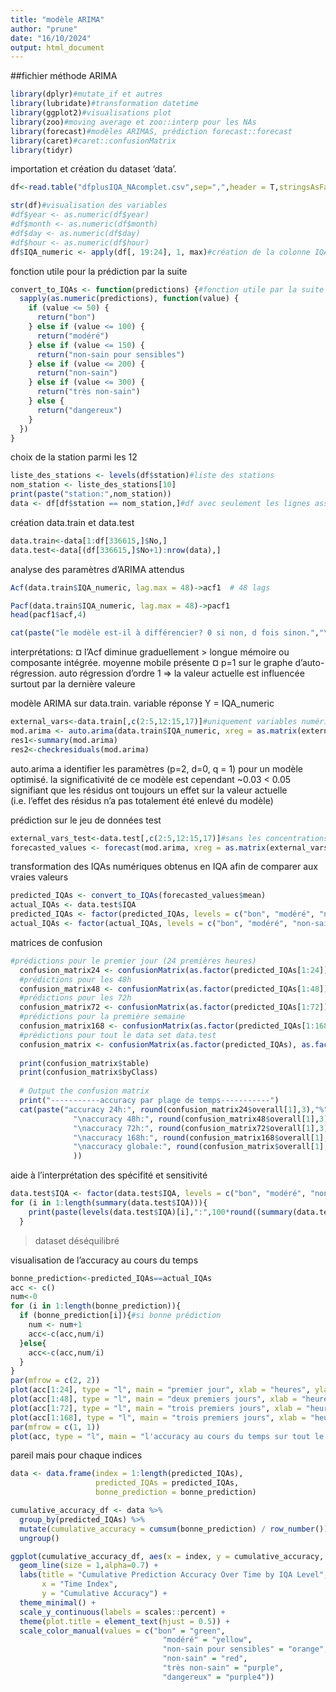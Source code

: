 ---
title: "modèle ARIMA"
author: "prune"
date: "16/10/2024"
output: html_document
---

##fichier méthode ARIMA

```{r}
library(dplyr)#mutate_if et autres
library(lubridate)#transformation datetime
library(ggplot2)#visualisations plot
library(zoo)#moving average et zoo::interp pour les NAs
library(forecast)#modèles ARIMAS, prédiction forecast::forecast
library(caret)#caret::confusionMatrix
library(tidyr)
```

importation et création du dataset 'data'.
```{r}
df<-read.table("dfplusIQA_NAcomplet.csv",sep=",",header = T,stringsAsFactors = T)#nom du fichier avec NAs imputés, toutes colonnes créées| s'assurer que le jeu de données s'appelle df

str(df)#visualisation des variables
#df$year <- as.numeric(df$year)
#df$month <- as.numeric(df$month)
#df$day <- as.numeric(df$day)
#df$hour <- as.numeric(df$hour)
df$IQA_numeric <- apply(df[, 19:24], 1, max)#création de la colonne IQA_numeric à partir des IQA individuelles
```

fonction utile pour la prédiction par la suite
```{r}
convert_to_IQAs <- function(predictions) {#fonction utile par la suite
  sapply(as.numeric(predictions), function(value) {
    if (value <= 50) {
      return("bon")
    } else if (value <= 100) {
      return("modéré")
    } else if (value <= 150) {
      return("non-sain pour sensibles")
    } else if (value <= 200) {
      return("non-sain")
    } else if (value <= 300) {
      return("très non-sain")
    } else {
      return("dangereux")
    }
  })
}
```

choix de la station parmi les 12
```{r}
liste_des_stations <- levels(df$station)#liste des stations
nom_station <- liste_des_stations[10]
print(paste("station:",nom_station))
data <- df[df$station == nom_station,]#df avec seulement les lignes associées à la station nom_station
```
création data.train et data.test
```{r}
data.train<-data[1:df[336615,]$No,]
data.test<-data[(df[336615,]$No+1):nrow(data),]
```
analyse des paramètres d'ARIMA attendus
```{r}
Acf(data.train$IQA_numeric, lag.max = 48)->acf1  # 48 lags 

Pacf(data.train$IQA_numeric, lag.max = 48)->pacf1
head(pacf1$acf,4)

cat(paste("le modèle est-il à différencier? 0 si non, d fois sinon.","\nd =", ndiffs(data.train$IQA_numeric)))

```
interprétations: 
  ¤ l'Acf diminue graduellement > longue mémoire ou composante intégrée. moyenne mobile présente
  ¤ p=1 sur le graphe d'auto-régression. auto régression d'ordre 1 => la valeur actuelle est influencée surtout par la dernière valeure



modèle ARIMA sur data.train. variable réponse Y = IQA_numeric
```{r}
external_vars<-data.train[,c(2:5,12:15,17)]#uniquement variables numériques (!colonne 16)
mod.arima <- auto.arima(data.train$IQA_numeric, xreg = as.matrix(external_vars))
res1<-summary(mod.arima)
res2<-checkresiduals(mod.arima)
```
auto.arima a identifier les paramètres (p=2, d=0, q = 1) pour un modèle optimisé.
la significativité de ce modèle est cependant ~0.03 < 0.05 signifiant que les résidus ont toujours un effet sur la valeur actuelle (i.e. l'effet des résidus n'a pas totalement été enlevé du modèle)

prédiction sur le jeu de données test
```{r}
external_vars_test<-data.test[,c(2:5,12:15,17)]#sans les concentrations de polluants
forecasted_values <- forecast(mod.arima, xreg = as.matrix(external_vars_test))
```
transformation des IQAs numériques obtenus en IQA afin de comparer aux vraies valeurs
```{r}
predicted_IQAs <- convert_to_IQAs(forecasted_values$mean)
actual_IQAs <- data.test$IQA
predicted_IQAs <- factor(predicted_IQAs, levels = c("bon", "modéré", "non-sain pour sensibles", "non-sain", "très non-sain", "dangereux"))
actual_IQAs <- factor(actual_IQAs, levels = c("bon", "modéré", "non-sain pour sensibles", "non-sain", "très non-sain", "dangereux"))
```

matrices de confusion
```{r, warning=FALSE}
#prédictions pour le premier jour (24 premières heures)
  confusion_matrix24 <- confusionMatrix(as.factor(predicted_IQAs[1:24]), as.factor(actual_IQAs[1:24]))
  #prédictions pour les 48h
  confusion_matrix48 <- confusionMatrix(as.factor(predicted_IQAs[1:48]), as.factor(actual_IQAs[1:48]))
  #prédictions pour les 72h
  confusion_matrix72 <- confusionMatrix(as.factor(predicted_IQAs[1:72]), as.factor(actual_IQAs[1:72]))
  #prédictions pour la première semaine
  confusion_matrix168 <- confusionMatrix(as.factor(predicted_IQAs[1:168]), as.factor(actual_IQAs[1:168]))
  #prédictions pour tout le data set data.test
  confusion_matrix <- confusionMatrix(as.factor(predicted_IQAs), as.factor(actual_IQAs))
  
  print(confusion_matrix$table)
  print(confusion_matrix$byClass)
  
  # Output the confusion matrix
  print("-----------accuracy par plage de temps-----------")
  cat(paste("accuracy 24h:", round(confusion_matrix24$overall[1],3),"%",
              "\naccuracy 48h:", round(confusion_matrix48$overall[1],3),"%",
              "\naccuracy 72h:", round(confusion_matrix72$overall[1],3),"%",
              "\naccuracy 168h:", round(confusion_matrix168$overall[1],3),"%",
              "\naccuracy globale:", round(confusion_matrix$overall[1],3),"%"
              ))
```
aide à l'interprétation des spécifité et sensitivité
```{r}
data.test$IQA <- factor(data.test$IQA, levels = c("bon", "modéré", "non-sain pour sensibles", "non-sain", "très non-sain", "dangereux"))
for (i in 1:length(summary(data.test$IQA))){
    print(paste(levels(data.test$IQA)[i],":",100*round((summary(data.test$IQA)[i]/length(data.test$IQA)),2),"%"))
  }
```
>dataset déséquilibré

visualisation de l'accuracy au cours du temps
```{r}
bonne_prediction<-predicted_IQAs==actual_IQAs
acc <- c()
num<-0
for (i in 1:length(bonne_prediction)){
  if (bonne_prediction[i]){#si bonne prédiction
    num <- num+1
    acc<-c(acc,num/i)
  }else{
    acc<-c(acc,num/i)
  }
}
par(mfrow = c(2, 2))
plot(acc[1:24], type = "l", main = "premier jour", xlab = "heures", ylab = "accuracy")
plot(acc[1:48], type = "l", main = "deux premiers jours", xlab = "heures", ylab = "accuracy")
plot(acc[1:72], type = "l", main = "trois premiers jours", xlab = "heures", ylab = "accuracy")
plot(acc[1:168], type = "l", main = "trois premiers jours", xlab = "heures", ylab = "accuracy")
par(mfrow = c(1, 1))
plot(acc, type = "l", main = "l'accuracy au cours du temps sur tout le dataset data.test", xlab = "heures", ylab = "accuracy")
```
pareil mais pour chaque indices
```{r}
data <- data.frame(index = 1:length(predicted_IQAs), 
                   predicted_IQAs = predicted_IQAs, 
                   bonne_prediction = bonne_prediction)

cumulative_accuracy_df <- data %>%
  group_by(predicted_IQAs) %>%
  mutate(cumulative_accuracy = cumsum(bonne_prediction) / row_number()) %>%
  ungroup()

ggplot(cumulative_accuracy_df, aes(x = index, y = cumulative_accuracy, color = predicted_IQAs)) +
  geom_line(size = 1,alpha=0.7) + 
  labs(title = "Cumulative Prediction Accuracy Over Time by IQA Level",
       x = "Time Index",
       y = "Cumulative Accuracy") +
  theme_minimal() +
  scale_y_continuous(labels = scales::percent) + 
  theme(plot.title = element_text(hjust = 0.5)) +
  scale_color_manual(values = c("bon" = "green", 
                                  "modéré" = "yellow", 
                                  "non-sain pour sensibles" = "orange", 
                                  "non-sain" = "red", 
                                  "très non-sain" = "purple", 
                                  "dangereux" = "purple4"))
```
















